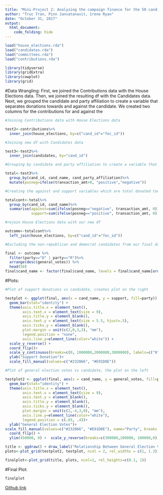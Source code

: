 ```yaml
---
title: "Mini-Project 2: Analyzing the campaign finance for the 50 candidates with the most general election votes"
author: "Truc Tran, Pinn Janvatanavit, Irene Ryan"
date: "October 31, 2017"
output: 
  html_document:
    code_folding: hide
---
```


```r
load("house_elections.rda")
load("candidates.rda")
load("committees.rda")
load("contributions.rda")
```

```r
library(tidyverse)
library(gridExtra)
library(cowplot)
library(grid)
```

#Data Wrangling:
First, we joined the Contributions data with the House Elections data.  Then, we joined the resulting df with the Candidates data.  Next, we grouped the candidate and party affiliation to create a variable that separates donations towards and against the candidate.  We created two columns for the contributions for and against the 

```r
#Joining Contributions data with House Elections data

test2<-contributions%>%
  inner_join(house_elections, by=c("cand_id"="fec_id"))  

#Joining new df with Candidates data

test3<-test2%>%
  inner_join(candidates, by="cand_id")   

#Grouping by candidate and party affiliation to create a variable that separates donations towards and against

total<-test3%>%
  group_by(cand_id, cand_name, cand_party_affiliation)%>%          
  mutate(posneg=ifelse(transaction_amt>0, "positive","negative"))  

#Creating the against and support variables which are total donated toward and against each cand.

totalcont<-total%>%
  group_by(cand_id, cand_name)%>% 
  summarise(against=sum(ifelse(posneg=="negative", transaction_amt, 0)),   
            support=sum(ifelse(posneg=="positive", transaction_amt, 0))) 

#rejoin House Elections data with our new df

outcome<-totalcont%>%
  left_join(house_elections, by=c("cand_id"="fec_id")) 

#Excluding the non-republican and democrat candidates from our final data set, then choosing the top 50 most vote earning candidates to visualize

final <- outcome %>%
  filter(party=="D" | party=="R")%>%   
  arrange(desc(general_votes)) %>%
  head(50)
final$cand_name <- factor(final$cand_name, levels = final$cand_name[order(final$general_votes)])
```

#Plots:

```r
#Plot of support donations vs candidate, creates plot on the right

testplot <- ggplot(final, aes(x = cand_name, y = support, fill=party)) +
  geom_bar(stat="identity") +
  theme(axis.title.x = element_text(), 
        axis.text.x = element_text(size = 9),
        axis.title.y = element_blank(),
        axis.text.y = element_text(size = 5.5, hjust=.5), 
        axis.ticks.y = element_blank(), 
        plot.margin = unit(c(2,0,3,3), "mm"),
        legend.position = "none",
        axis.line.y=element_line(color="white")) +
  scale_y_reverse() +
  coord_flip()+
  scale_y_continuous(breaks=c(0, 1000000,2000000,3000000), labels=c("0", "1M" , "2M", "3M"))+
  ylab("Support Donation")+
  scale_fill_manual(values=c("#232066", "#E91D0E"))

#Plot of general election votes vs candidate, the plot on the left

testplot2 <- ggplot(final, aes(x = cand_name, y = general_votes, fill=party)) +
  geom_bar(stat="identity") +
  theme(axis.title.x = element_text(),
        axis.text.x = element_text(size = 9),
        axis.text.y = element_blank(),
        axis.title.y = element_blank(), 
        axis.ticks.y = element_blank(), 
        plot.margin = unit(c(2,-4,3,0), "mm"),
        axis.line.y=element_line(color="white"),
        legend.position = c(.03, .4))+
  ylab("General Election Votes")+
scale_fill_manual(values=c("#232066", "#E91D0E"), name="Party", breaks = c("D", "R"), labels=c("Democrat", "Republican"))  +
  coord_flip() + 
  ylim(450000, 0) +  scale_y_reverse(breaks=c(300000,200000, 100000,0), labels=c("300K", "200K", "100K", "0"))

title <- ggdraw() + draw_label("Relationship Between General Election Votes and Supporting Donations", fontface='bold', size=12)
plots<-plot_grid(testplot2, testplot, ncol = 2, rel_widths = c(1, 1.3))

finalplot<-plot_grid(title, plots, ncol=1, rel_heights=c(0.1, 1))
```

#Final Plot:

```r
finalplot
```

[Github link](https://github.com/ttran06/sds192-mp2)
